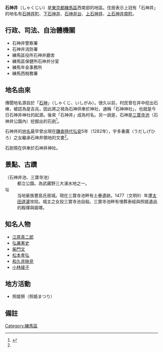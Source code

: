 '''石神井'''（しゃくじい）是[[東京都|東京都]][[練馬區|練馬區]]西南部的地區。住居表示上冠有「石神井」的地名有[[石神井町|石神井町]]、[[下石神井|下石神井]]、[[石神井台|石神井台]]、[[上石神井|上石神井]]、[[上石神井南町|上石神井南町]]。

== 行政、司法、自治體機關 ==
*石神井警察署
*石神井消防署
*練馬區役所石神井廳舍
*練馬區保健所石神井分室
*練馬年金事務所
*練馬西稅務署

== 地名由來 ==
傳聞地名源自於「[[御社宮司神|石神]]」（しゃくじ、いしがみ）。很久以前，村民曾在井中挖出石棒，被認為是吉兆，因此將之視為石神供奉於神社，通稱「石神神社」，也就是今日石神井神社的起源。後來「石神井」成為村名。另一說是，石神是[[三寶寺池|三寶寺池]]（石神井公園內）挖掘出的石劍<ref name="nerima">{{Cite web |url=http://www.city.nerima.tokyo.jp/jo_kokai/timei/177-05syakujiimati.html |title=練馬区公式ホームページ　■石神井町（しゃくじいまち） |accessdate=2014-09-13 |archive-date=2015-09-23 |archive-url=https://web.archive.org/web/20150923204044/http://www.city.nerima.tokyo.jp/jo_kokai/timei/177-05syakujiimati.html |dead-url=no }}</ref>。

石神井的[[地名|地名]]最早曾出現在[[鎌倉時代|鎌倉時代]][[弘安|弘安]]5年（1282年），宇多重廣（うだしげひろ）之女繼承石神井領地的文書<ref name="nerima"/>。

石劍現在供奉於石神井神社。

== 景點、古蹟 ==
;{{link-ja|石神井公園|石神井公園}}（石神井池、三寶寺池）
:都立公園。為武藏野三大湧水地之一。
;{{link-ja|石神井城|石神井城}}址
:当地豪族豐島氏居城。現在三寶寺池畔有土壘遺跡。1477（文明9）年遭[[太田道灌|太田道灌]]攻陷，城主{{link-ja|豐島泰經|豊島泰経}}之女{{link-ja|照姬 (豐島氏)|照姫 (豊島氏)|照姬}}投三寶寺池自殺。三寶寺池畔有埋葬泰經與照姬遺品的殿塚與姬塚。

== 知名人物 ==
*[[江原真二郎|江原真二郎]]
*[[弘兼憲史|弘兼憲史]]
*[[柴門文|柴門文]]
*[[松本孝弘|松本孝弘]]
*[[和久井映見|和久井映見]]
*[[小林綾子|小林綾子]]

== 地方活動 ==
*照姬祭（照姫まつり）

== 備註 ==
{{reflist}}

{{練馬區的町名}}
{{DEFAULTSORT:Shyakujii}}
[[Category:練馬區|Category:練馬區]]